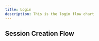 ```yaml
---
title: Login
description: This is the login flow chart
---
```



<LightImage
  src="/img/flow-charts/2-login-transparent-light.png"
  alt="Admin Login Flow Chart"
/>

<DarkImage
  src="/img/flow-charts/2-login-transparent.png"
  alt="Admin Login Flow Chart"
/>

## Session Creation Flow

<LightImage
  src="/img/flow-charts/3-session-creation-transparent-light.png"
  alt="Admin Login Flow Chart"
/>

<DarkImage
  src="/img/flow-charts/3-session-creation-transparent.png"
  alt="Admin Login Flow Chart"
/>
